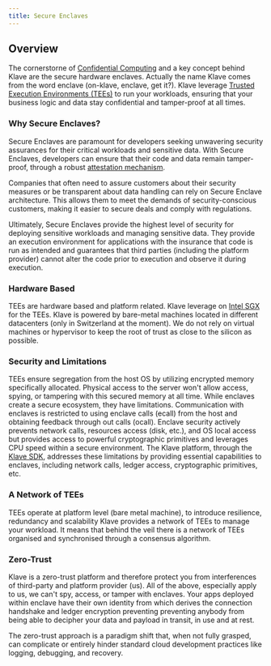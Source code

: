 ```yaml
---
title: Secure Enclaves
---
```



## Overview

The cornerstorne of [Confidential Computing](/confidential-computing/overview) and a key concept behind Klave are the secure hardware enclaves. Actually the name Klave comes from the word enclave (on-klave, enclave, get it?).
Klave leverage [Trusted Execution Environments (TEEs)](/confidential-computing/tee) to run your workloads, ensuring that your business logic and data stay confidential and tamper-proof at all times.

### Why Secure Enclaves?

Secure Enclaves are paramount for developers seeking unwavering security assurances for their critical workloads and sensitive data. With Secure Enclaves, developers can ensure that their code and data remain tamper-proof, through a robust [attestation mechanism](/learn/confidential-computing/attestation).

Companies that often need to assure customers about their security measures or be transparent about data handling can rely on Secure Enclave architecture. This allows them to meet the demands of security-conscious customers, making it easier to secure deals and comply with regulations.

Ultimately,
Secure Enclaves provide the highest level of security for deploying sensitive workloads and managing sensitive data. They provide an execution environment for applications with the insurance that code is run as intended and guarantees that third parties (including the platform provider) cannot alter the code prior to execution and observe it during execution.

### Hardware Based

TEEs are hardware based and platform related. Klave leverage on [Intel SGX](/confidential-computing/tee#intel-sgx) for the TEEs.
Klave is powered by bare-metal machines located in different datacenters (only in Switzerland at the moment). We do not rely on virtual machines or hypervisor to keep the root of trust as close to the silicon as possible.

### Security and Limitations

TEEs ensure segregation from the host OS by utilizing encrypted memory specifically allocated. Physical access to the server won't allow access, spying, or tampering with this secured memory at all time.
While enclaves create a secure ecosystem, they have limitations. Communication with enclaves is restricted to using enclave calls (ecall) from the host and obtaining feedback through out calls (ocall). Enclave security actively prevents network calls, resources access (disk, etc.), and OS local access but provides access to powerful cryptographic primitives and leverages CPU speed within a secure environment.
The Klave platform, through the [Klave SDK](/sdk/latest/create-query-transaction), addresses these limitations by providing essential capabilities to enclaves, including network calls, ledger access, cryptographic primitives, etc.

### A Network of TEEs

TEEs operate at platform level (bare metal machine), to introduce resilience, redundancy and scalability Klave provides a network of TEEs to manage your workload. It means that behind the veil there is a network of TEEs organised and synchronised through a consensus algorithm.

### Zero-Trust

Klave is a zero-trust platform and therefore protect you from interferences of third-party and platform provider (us). All of the above, especially apply to us, we can't spy, access, or tamper with enclaves.
Your apps deployed within enclave have their own identity from which derives the connection handshake and ledger encryption preventing preventing anybody from being able to decipher your data and payload in transit, in use and at rest.

<Callout type="warn">
    The zero-trust approach is a paradigm shift that, when not fully grasped, can complicate or entirely hinder standard cloud development practices like logging, debugging, and recovery.
</Callout>
